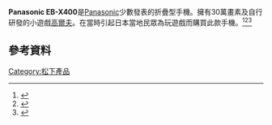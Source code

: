 {{Orphan|time=2016-12-17T12:38:23+00:00}}

{{expand|time=2016-03-30T23:54:39+00:00}}
{{Infobox Mobile phone
|name         = Panasonic EB-X400
|image        = File:Panasonic EB-X400 20120911.jpg
|imagesize    = 200px
|manufacturer = [[Panasonic|Panasonic]]
|screen       = 
|camera       = 30萬畫素
|os           = no
|input        = 
|cpu          = 
|ringtone     = 
|memory       = 
|memory_card  = no
|storage      = 
|networks     = [[GSM|GSM]]
|connectivity = WAP 2.0/xHTML
|battery      = 600 mAh rechargeable [[Lithium-ion_battery|Lithium-ion battery]]
|size         = 84 x 47 x 17 mm, 64 cc
|weight       = 84 grams (含电池)
|form         = 
|music        = 
|video        = 
|series       =
|predecessor  = 
|successor    =
|related      =
|other        =
|status       =
}}
'''Panasonic EB-X400'''是[[Panasonic|Panasonic]]少數發表的折疊型手機。擁有30萬畫素及自行研發的小遊戲[[高爾夫|高爾夫]]。在當時引起日本當地民眾為玩遊戲而購買此款手機。<ref>{{Cite web |url=http://www.gsmarena.com/panasonic_x400-819.php |title=http://www.gsmarena.com/ |accessdate=2016-03-30 |archive-date=2016-04-14 |archive-url=https://web.archive.org/web/20160414065524/http://www.gsmarena.com/panasonic_x400-819.php |dead-url=no }}</ref><ref>{{Cite web |url=http://www.manualslib.com/manual/117661/Panasonic-Eb-X400.html |title=Panasonic EB-X400 Operating Instructions Manual |accessdate=2016-03-30 |archive-date=2016-04-10 |archive-url=https://web.archive.org/web/20160410045008/http://www.manualslib.com/manual/117661/Panasonic-Eb-X400.html |dead-url=no }}</ref><ref>{{Cite web |url=https://all-guides.com/model/panasonic/eb-x400.html |title=Panasonic EB-X400 Manuals & User Guides |accessdate=2016-03-30 |archive-date=2016-04-14 |archive-url=https://web.archive.org/web/20160414142837/https://all-guides.com/model/panasonic/eb-x400.html |dead-url=no }}</ref>

==參考資料==
{{reflist}}

[[Category:松下產品|Category:松下產品]]
{{mobile-stub}}